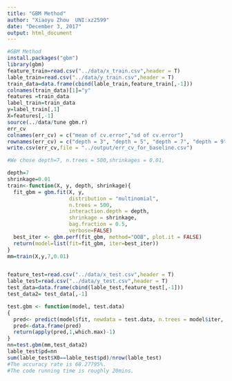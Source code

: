 ```yaml
---
title: "GBM Method"
author: "Xiaoyu Zhou  UNI:xz2599"
date: "December 3, 2017"
output: html_document
---
```


```r
#GBM Method
install.packages("gbm")
library(gbm)
feature_train=read.csv("../data/x_train.csv",header = T)
lable_train=read.csv("../data/y_train.csv",header = T)
train_data=data.frame(cbind(lable_train,feature_train[,-1]))
colnames(train_data)[1]="y"
features =train_data
label_train=train_data
y=label_train[,1]
X=features[,-1]
source(../data/tune gbm.r)
err_cv
colnames(err_cv) = c("mean of cv.error","sd of cv.error")
rownames(err_cv) = c("depth = 3", "depth = 5", "depth = 7", "depth = 9","depth = 11")
write.csv(err_cv,file = "../output/err_cv_for_baseline.csv")

#We chose depth=7, n.trees = 500,shrinkages = 0.01, 

depth=7
shrinkage=0.01
train<-function(X, y, depth, shrinkage){
  fit_gbm = gbm.fit(X, y,
                    distribution = "multinomial",
                    n.trees = 500,
                    interaction.depth = depth, 
                    shrinkage = shrinkage,
                    bag.fraction = 0.5,
                    verbose=FALSE)
  best_iter <- gbm.perf(fit_gbm, method="OOB", plot.it = FALSE)
  return(model=list(fit=fit_gbm, iter=best_iter))
}
mm=train(X,y,7,0.01)


feature_test=read.csv("../data/x_test.csv",header = T)
lable_test=read.csv("../data/y_test.csv",header = T)
test_data=data.frame(cbind(lable_test,feature_test[,-1]))
test_data2= test_data[,-1]

test.gbm <- function(model, test.data)
{
  pred<- predict(model$fit, newdata = test.data, n.trees = model$iter, type="response")
  pred<-data.frame(pred)
  return(apply(pred,1,which.max)-1)
}
nn=test.gbm(mm,test_data2)
lable_test$pd=nn
sum(lable_test$X0==lable_test$pd)/nrow(lable_test)
#The accuracy rate is 68.27795%.
#The code running time is roughly 20mins.



```

